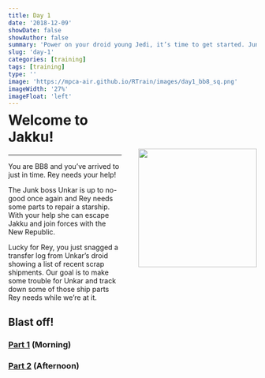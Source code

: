 ```yaml
---
title: Day 1
date: '2018-12-09'
showDate: false
showAuthor: false
summary: 'Power on your droid young Jedi, it’s time to get started. Junk Boss Plutt is up to no-good once again and we’ve got scrap to find...'
slug: 'day-1'
categories: [training]
tags: [training]
type: ''
image: 'https://mpca-air.github.io/RTrain/images/day1_bb8_sq.png' 
imageWidth: '27%'
imageFloat: 'left'
---
```



![](../images/day1_bb8_sq.png){width="240" style="float: right; margin-left: 34px; margin-top: 70px; margin-bottom: 64px;"}

<h1 style="margin-top:-5px;"> Welcome to Jakku! </h1>
<hr>

You are BB8 and you've arrived to just in time. Rey needs your help!

The Junk boss Unkar is up to no-good once again and Rey needs some parts to repair a starship. With your help she can escape Jakku and join forces with the New Republic. 

Lucky for Rey, you just snagged a transfer log from Unkar’s droid showing a list of recent scrap shipments. Our goal is to make some trouble for Unkar and track down some of those ship parts Rey needs while we're at it. 


## Blast off!

### <i class="fa fa-rocket" style="font-size:24px"></i> [Part 1](../page/day1_am.html) (Morning)

### <i class="fa fa-rocket" style="font-size:24px"></i> [Part 2](../page/day1_pm.html) (Afternoon)

<br>

